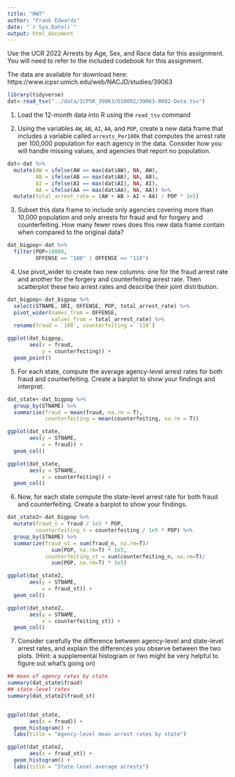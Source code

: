```yaml
---
title: "HW7"
author: "Frank Edwards"
date: "`r Sys.Date()`"
output: html_document
---
```


Use the UCR 2022 Arrests by Age, Sex, and Race data for this assignment. You will need to refer to the included codebook for this assignment. 

The data are available for download here: https://www.icpsr.umich.edu/web/NACJD/studies/39063

```r
library(tidyverse)
dat<-read_tsv("../data/ICPSR_39063/DS0002/39063-0002-Data.tsv")
```

1. Load the 12-month data into R using the `read_tsv` command

2. Using the variables `AW`, `AB`, `AI`, `AA`, and `POP`, create a new data frame that includes a variable called `arrests_Per100k` that computes the arrest rate per 100,000 population for each agency in the data. Consider how you will handle missing values, and agencies that report no population.

```r
dat<-dat %>% 
  mutate(AW = ifelse(AW == max(dat$AW), NA, AW),
         AB = ifelse(AB == max(dat$AB), NA, AB),
         AI = ifelse(AI == max(dat$AI), NA, AI),
         AA = ifelse(AA == max(dat$AA), NA, AA)) %>% 
  mutate(total_arrest_rate = (AW + AB + AI + AA) / POP * 1e5)

```

3. Subset this data frame to include only agencies covering more than 10,000 population and only arrests for fraud and for forgery and counterfeiting. How many fewer rows does this new data frame contain when compared to the original data?

```r
dat_bigpop<-dat %>% 
  filter(POP>10000,
         OFFENSE == "100" | OFFENSE == "110")
```

4. Use pivot_wider to create two new columns: one for the fraud arrest rate and another for the forgery and counterfeiting arrest rate. Then scatterplot these two arrest rates and describe their joint distribution.

```r
dat_bigpop<-dat_bigpop %>% 
  select(STNAME, ORI, OFFENSE, POP, total_arrest_rate) %>% 
  pivot_wider(names_from = OFFENSE, 
              values_from = total_arrest_rate) %>% 
  rename(fraud = `100`, counterfeiting = `110`)

ggplot(dat_bigpop,
       aes(x = fraud,
           y = counterfeiting)) + 
  geom_point()
```

5. For each state, compute the average agency-level arrest rates for both fraud and counterfeiting. Create a barplot to show your findings and interpret. 

```r
dat_state<-dat_bigpop %>% 
  group_by(STNAME) %>% 
  summarize(fraud = mean(fraud, na.rm = T),
            counterfeiting = mean(counterfeiting, na.rm = T))

ggplot(dat_state,
       aes(y = STNAME,
           x = fraud)) + 
  geom_col()

ggplot(dat_state,
       aes(y = STNAME,
           x = counterfeiting)) + 
  geom_col()
```

6. Now, for each state compute the state-level arrest rate for both fraud and counterfeiting. Create a barplot to show your findings. 

```r
dat_state2<-dat_bigpop %>% 
  mutate(fraud_n = fraud / 1e5 * POP,
         counterfeiting_n = counterfeiting / 1e5 * POP) %>% 
  group_by(STNAME) %>% 
  summarize(fraud_st = sum(fraud_n, na.rm=T)/ 
              sum(POP, na.rm=T) * 1e5,
            counterfeiting_st = sum(counterfeiting_n, na.rm=T)/
              sum(POP, na.rm=T) * 1e5)

ggplot(dat_state2,
       aes(y = STNAME,
           x = fraud_st)) + 
  geom_col()

ggplot(dat_state2,
       aes(y = STNAME,
           x = counterfeiting_st)) + 
  geom_col()
```

7. Consider carefully the difference between agency-level and state-level arrest rates, and explain the differences you observe between the two plots. (Hint: a supplemental histogram or two might be very helpful to figure out what's going on)

```r
## mean of agency rates by state
summary(dat_state$fraud)
## state-level rates
summary(dat_state2$fraud_st)


ggplot(dat_state,
       aes(x = fraud)) + 
  geom_histogram() + 
  labs(title = "Agency-level mean arrest rates by state")

ggplot(dat_state2,
       aes(x = fraud_st)) + 
  geom_histogram() + 
  labs(title = "State-level average arrests")
```

